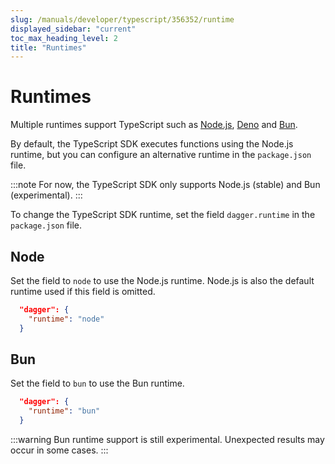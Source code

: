 ```yaml
---
slug: /manuals/developer/typescript/356352/runtime
displayed_sidebar: "current"
toc_max_heading_level: 2
title: "Runtimes"
---
```


# Runtimes

Multiple runtimes support TypeScript such as [Node.js](https://nodejs.org/en), [Deno](https://deno.com/) and [Bun](https://bun.sh/).

By default, the TypeScript SDK executes functions using the Node.js runtime, but you can configure an alternative runtime in the `package.json` file.

:::note
For now, the TypeScript SDK only supports Node.js (stable) and Bun (experimental).
:::

To change the TypeScript SDK runtime, set the field `dagger.runtime` in the `package.json` file.

## Node  

Set the field to `node` to use the Node.js runtime. Node.js is also the default runtime used if this field is omitted.

```json
  "dagger": {
    "runtime": "node"
  }
```

## Bun 

Set the field to `bun` to use the Bun runtime.

```json
  "dagger": {
    "runtime": "bun"
  }
```

:::warning
Bun runtime support is still experimental. Unexpected results may occur in some cases.
:::